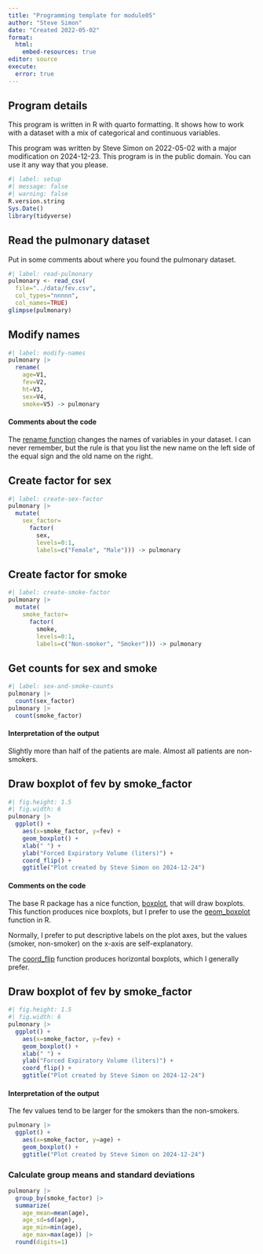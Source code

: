 ```yaml
---
title: "Programming template for module05"
author: "Steve Simon"
date: "Created 2022-05-02"
format: 
  html:
    embed-resources: true
editor: source
execute:
  error: true
---
```


## Program details

This program is written in R with quarto formatting. It shows how to work with a dataset with a mix of categorical and continuous variables.

This program was written by Steve Simon on 2022-05-02 with a major modification on 2024-12-23. This program is in the public domain. You can use it any way that you please.

```r
#| label: setup
#| message: false
#| warning: false
R.version.string
Sys.Date()
library(tidyverse)
```

## Read the pulmonary dataset

Put in some comments about where you found the pulmonary dataset.

```r
#| label: read-pulmonary
pulmonary <- read_csv(
  file="../data/fev.csv",
  col_types="nnnnn",
  col_names=TRUE)
glimpse(pulmonary)
```

## Modify names

```r
#| label: modify-names
pulmonary |>
  rename(
    age=V1,
    fev=V2,
    ht=V3,
    sex=V4,
    smoke=V5) -> pulmonary
```

#### Comments about the code

The [rename function][ref01] changes the names of variables in your dataset. I can never remember, but the rule is that you list the new name on the left side of the equal sign and the old name on the right.

[ref01]: https://dplyr.tidyverse.org/reference/rename.html

## Create factor for sex

```r
#| label: create-sex-factor
pulmonary |>
  mutate(
    sex_factor=
      factor(
        sex,
        levels=0:1,
        labels=c("Female", "Male"))) -> pulmonary
```

## Create factor for smoke

```r
#| label: create-smoke-factor
pulmonary |>
  mutate(
    smoke_factor=
      factor(
        smoke,
        levels=0:1,
        labels=c("Non-smoker", "Smoker"))) -> pulmonary
```

## Get counts for sex and smoke

```r
#| label: sex-and-smoke-counts
pulmonary |>
  count(sex_factor)
pulmonary |>
  count(smoke_factor)
```

#### Interpretation of the output

Slightly more than half of the patients are male. Almost all patients are non-smokers.

## Draw boxplot of fev by smoke_factor

```r
#| fig.height: 1.5
#| fig.width: 6
pulmonary |>
  ggplot() +
    aes(x=smoke_factor, y=fev) +
    geom_boxplot() +
    xlab(" ") +
    ylab("Forced Expiratory Volume (liters)") +
    coord_flip() +
    ggtitle("Plot created by Steve Simon on 2024-12-24")
```      

#### Comments on the code

The base R package has a nice function, [boxplot][ref02], that will draw 
boxplots. This function produces nice boxplots, but I prefer to use the 
[geom_boxplot][ref03] function in R.

Normally, I prefer to put descriptive labels on the plot axes, but the values (smoker, non-smoker) on the x-axis are self-explanatory.

The [coord_flip][ref04] function produces horizontal boxplots, which I generally  prefer.

[ref02]: https://stat.ethz.ch/R-manual/R-devel/library/graphics/html/boxplot.html
[ref03]: https://ggplot2.tidyverse.org/reference/geom_boxplot.html
[ref04]: https://ggplot2.tidyverse.org/reference/coord_flip.html

## Draw boxplot of fev by smoke_factor

```r
#| fig.height: 1.5
#| fig.width: 6
pulmonary |>
  ggplot() +
    aes(x=smoke_factor, y=fev) +
    geom_boxplot() +
    xlab(" ") +
    ylab("Forced Expiratory Volume (liters)") +
    coord_flip() +
    ggtitle("Plot created by Steve Simon on 2024-12-24")
```      

#### Interpretation of the output

The fev values tend to be larger for the smokers than the non-smokers.

```r
pulmonary |>
  ggplot() +
    aes(x=smoke_factor, y=age) +
    geom_boxplot() + 
    ggtitle("Plot created by Steve Simon on 2024-12-24")
```      
      
### Calculate group means and standard deviations

```r
pulmonary |>
  group_by(smoke_factor) |>
  summarize(
    age_mean=mean(age),
    age_sd=sd(age),
    age_min=min(age),
    age_max=max(age)) |>
  round(digits=1)
```

